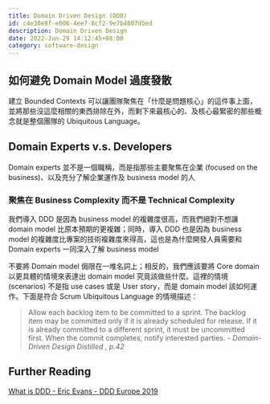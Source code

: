 ```yaml
---
title: Domain Driven Design (DDD)
id: c4e30e8f-e006-4ee7-8cf2-9e7b4607d5ed
description: Domain Driven Design
date: 2022-Jun-29 14:12:45+08:00
category: software-design
---
```


## 如何避免 Domain Model 過度發散

建立 Bounded Contexts 可以讓團隊聚焦在「什麼是問題核心」的這件事上面，並將那些沒這麼相關的東西排除在外，而剩下來最核心的、及核心最緊密的那些概念就是整個團隊的 Ubiquitous Language。

## Domain Experts v.s. Developers

Domain experts 並不是一個職稱，而是指那些主要聚焦在企業 (focused on the business)、以及充分了解企業運作及 business model 的人

### 聚焦在 Business Complexity 而不是 Technical Complexity

我們導入 DDD 是因為 business model 的複雜度很高，而我們絕對不想讓 domain model 比原本預期的更複雜；同時，導入 DDD 也是因為 business model 的複雜度比專案的技術複雜度來得高，這也是為什麼開發人員需要和 Domain experts 一同深入了解 business model

不要將 Domain model 侷限在一堆名詞上；相反的，我們應該要將 Core domain 以更具體的情境來表達出 domain model 究竟該做些什麼。這裡的情境 (scenarios) 不是指 use cases 或是 User story，而是 domain model 該如何運作。下面是符合 Scrum Ubiquitous Language 的情境描述：

> Allow each backlog item to be committed to a sprint. The backlog item may be committed only if it is already scheduled for release. If it is already committed to a different sprint, it must be uncommitted first. When the commit completes, notify interested parties. - *Domain-Driven Design Distilled , p.42*

## Further Reading

[What is DDD - Eric Evans - DDD Europe 2019](https://www.youtube.com/watch?v=pMuiVlnGqjk&ab_channel=Domain-DrivenDesignEurope)
